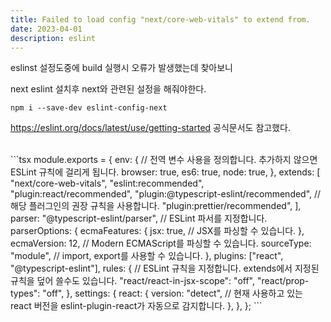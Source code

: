 ```yaml
---
title: Failed to load config "next/core-web-vitals" to extend from.
date: 2023-04-01
description: eslint
---
```


eslinst 설정도중에 build 실행시 오류가 발생했는데 찾아보니

next eslint 설치후 next와 관련된 설정을 해줘야한다.

`npm i --save-dev eslint-config-next`

https://eslint.org/docs/latest/use/getting-started 공식문서도 참고했다.

<br />
```tsx
module.exports = {
  env: {
    // 전역 변수 사용을 정의합니다. 추가하지 않으면 ESLint 규칙에 걸리게 됩니다.
    browser: true,
    es6: true,
    node: true,
  },
  extends: [
    "next/core-web-vitals",
    "eslint:recommended",
    "plugin:react/recommended",
    "plugin:@typescript-eslint/recommended", // 해당 플러그인의 권장 규칙을 사용합니다.
    "plugin:prettier/recommended",
  ],
  parser: "@typescript-eslint/parser", // ESLint 파서를 지정합니다.
  parserOptions: {
    ecmaFeatures: {
      jsx: true, // JSX를 파싱할 수 있습니다.
    },
    ecmaVersion: 12, // Modern ECMAScript를 파싱할 수 있습니다.
    sourceType: "module", // import, export를 사용할 수 있습니다.
  },
  plugins: ["react", "@typescript-eslint"],
  rules: {
    // ESLint 규칙을 지정합니다. extends에서 지정된 규칙을 덮어 쓸수도 있습니다.
    "react/react-in-jsx-scope": "off",
    "react/prop-types": "off",
  },
  settings: {
    react: {
      version: "detect", // 현재 사용하고 있는 react 버전을 eslint-plugin-react가 자동으로 감지합니다.
    },
  },
};
```
